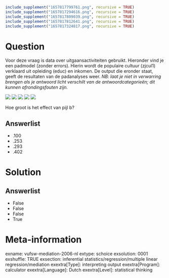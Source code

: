 ```r
include_supplement("1657817799761.png", recursive = TRUE)
include_supplement("1657817294616.png", recursive = TRUE)
include_supplement("1657817809039.png", recursive = TRUE)
include_supplement("1657817812641.png", recursive = TRUE)
include_supplement("1657817324817.png", recursive = TRUE)
```

Question
========
Voor deze vraag is data over uitgaansactiviteiten gebruikt. Hieronder
vind je een padmodel (zonder errors). Hierin wordt de populaire cultuur
(zjcul1) verklaard uit opleiding (educ) en inkomen. De output die
eronder staat, geeft de resultaten van de padanalyses weer. *NB: laat je
niet in verwarring brengen als je antwoord licht verschilt van de
antwoordcategorieën; dit kunnen afrondingsfouten zijn.*  
  
![](1657817799761.png)
![](1657817294616.png)
![](1657817809039.png)
![](1657817812641.png)
![](1657817324817.png)
  
Hoe groot is het effect van pijl b?

Answerlist
----------
* .100
* .253
* .293
* .402

Solution
========










Answerlist
----------
* False
* False
* False
* True

Meta-information
================
exname: vufsw-mediation-2006-nl
extype: schoice
exsolution: 0001
exshuffle: TRUE
exsection: inferential statistics/regression/multiple linear regression/mediation
exextra[Type]: interpreting output
exextra[Program]: calculator
exextra[Language]: Dutch
exextra[Level]: statistical thinking

